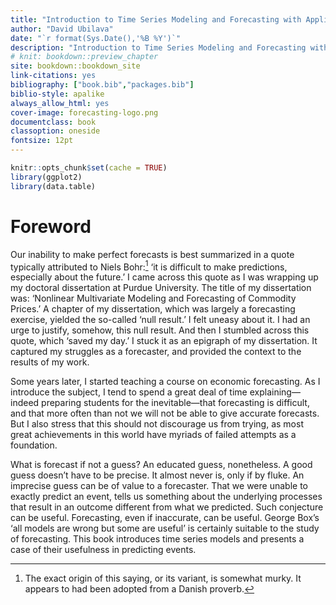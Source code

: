 ```yaml
--- 
title: "Introduction to Time Series Modeling and Forecasting with Applications in R"
author: "David Ubilava"
date: "`r format(Sys.Date(),'%B %Y')`"
description: "Introduction to Time Series Modeling and Forecasting with Applications in R"
# knit: bookdown::preview_chapter
site: bookdown::bookdown_site
link-citations: yes
bibliography: ["book.bib","packages.bib"]
biblio-style: apalike
always_allow_html: yes
cover-image: forecasting-logo.png
documentclass: book
classoption: oneside
fontsize: 12pt
---
```



```r
knitr::opts_chunk$set(cache = TRUE)
library(ggplot2)
library(data.table)
```


# Foreword {-}


Our inability to make perfect forecasts is best summarized in a quote typically attributed to Niels Bohr:^[The exact origin of this saying, or its variant, is somewhat murky. It appears to had been adopted from a Danish proverb.] 'it is difficult to make predictions, especially about the future.' I came across this quote as I was wrapping up my doctoral dissertation at Purdue University. The title of my dissertation was: 'Nonlinear Multivariate Modeling and Forecasting of Commodity Prices.' A chapter of my dissertation, which was largely a forecasting exercise, yielded the so-called 'null result.' I felt uneasy about it. I had an urge to justify, somehow, this null result. And then I stumbled across this quote, which 'saved my day.' I stuck it as an epigraph of my dissertation. It captured my struggles as a forecaster, and provided the context to the results of my work. 

Some years later, I started teaching a course on economic forecasting. As I introduce the subject, I tend to spend a great deal of time explaining---indeed preparing students for the inevitable---that forecasting is difficult, and that more often than not we will not be able to give accurate forecasts. But I also stress that this should not discourage us from trying, as most great achievements in this world have myriads of failed attempts as a foundation. 

What is forecast if not a guess? An educated guess, nonetheless. A good guess doesn't have to be precise. It almost never is, only if by fluke. An imprecise guess can be of value to a forecaster. That we were unable to exactly predict an event, tells us something about the underlying processes that result in an outcome different from what we predicted. Such conjecture can be useful. Forecasting, even if inaccurate, can be useful. George Box's 'all models are wrong but some are useful' is certainly suitable to the study of forecasting. This book introduces time series models and presents a case of their usefulness in predicting events. 

